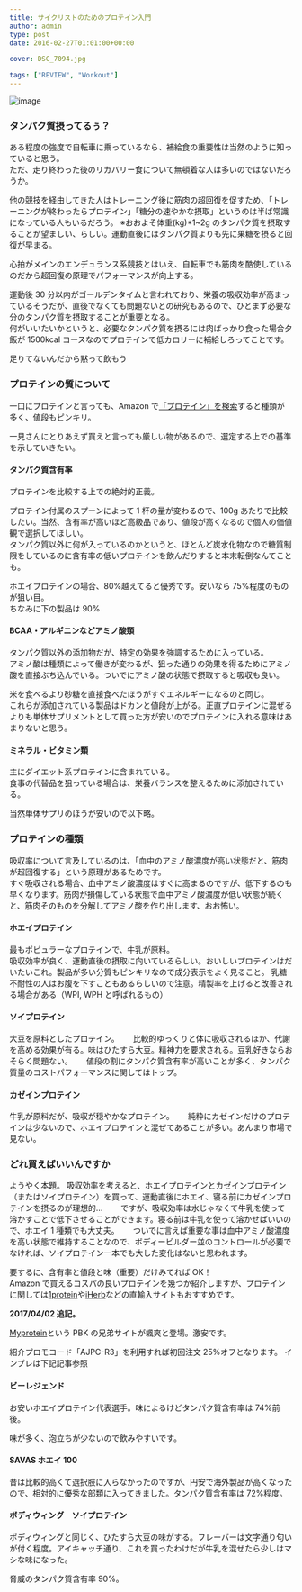 ---
title: サイクリストのためのプロテイン入門
author: admin
type: post
date: 2016-02-27T01:01:00+00:00

cover: DSC_7094.jpg

tags: ["REVIEW", "Workout"]
---

![image](./DSC_7094.jpg)

### タンパク質摂ってるぅ？

ある程度の強度で自転車に乗っているなら、補給食の重要性は当然のように知っていると思う。  
ただ、走り終わった後のリカバリー食について無頓着な人は多いのではないだろうか。

他の競技を経由してきた人はトレーニング後に筋肉の超回復を促すため、「トレーニングが終わったらプロテイン」「糖分の速やかな摂取」というのは半ば常識になっている人もいるだろう。
※おおよそ体重(kg)\*1~2g のタンパク質を摂取することが望ましい、らしい。運動直後にはタンパク質よりも先に果糖を摂ると回復が早まる。

心拍がメインのエンデュランス系競技とはいえ、自転車でも筋肉を酷使しているのだから超回復の原理でパフォーマンスが向上する。

運動後 30 分以内がゴールデンタイムと言われており、栄養の吸収効率が高まっているそうだが、直後でなくても問題ないとの研究もあるので、ひとまず必要な分のタンパク質を摂取することが重要となる。  
何がいいたいかというと、必要なタンパク質を摂るには肉ばっかり食った場合夕飯が 1500kcal コースなのでプロテインで低カロリーに補給しろってことです。

足りてないんだから黙って飲もう

### プロテインの質について

一口にプロテインと言っても、Amazon で<a href="http://amzn.to/211hwjZ" target="_blank" rel="noopener">「プロテイン」を検索</a>すると種類が多く、値段もピンキリ。

一見さんにとりあえず買えと言っても厳しい物があるので、選定する上での基準を示していきたい。

#### タンパク質含有率

プロテインを比較する上での絶対的正義。

プロテイン付属のスプーンによって 1 杯の量が変わるので、100g あたりで比較したい。当然、含有率が高いほど高級品であり、値段が高くなるので個人の価値観で選択してほしい。  
タンパク質以外に何が入っているのかというと、ほとんど炭水化物なので糖質制限をしているのに含有率の低いプロテインを飲んだりすると本末転倒なんてことも。

ホエイプロテインの場合、80%越えてると優秀です。安いなら 75%程度のものが狙い目。  
ちなみに下の製品は 90%

<LinkBox isAmazonLink url="https://www.amazon.co.jp/dp/B00PQ308L2/" />

#### BCAA・アルギニンなどアミノ酸類

タンパク質以外の添加物だが、特定の効果を強調するために入っている。  
アミノ酸は種類によって働きが変わるが、狙った通りの効果を得るためにアミノ酸を直接ぶち込んでいる。ついでにアミノ酸の状態で摂取すると吸収も良い。

米を食べるより砂糖を直接食べたほうがすぐエネルギーになるのと同じ。  
これらが添加されている製品はドカンと値段が上がる。正直プロテインに混ぜるよりも単体サプリメントとして買った方が安いのでプロテインに入れる意味はあまりないと思う。

#### ミネラル・ビタミン類

主にダイエット系プロテインに含まれている。  
食事の代替品を狙っている場合は、栄養バランスを整えるために添加されている。

当然単体サプリのほうが安いので以下略。

<LinkBox isAmazonLink url="https://www.amazon.co.jp/dp/B00IEA57F6/" />

### プロテインの種類

吸収率について言及しているのは、「血中のアミノ酸濃度が高い状態だと、筋肉が超回復する」という原理があるためです。  
すぐ吸収される場合、血中アミノ酸濃度はすぐに高まるのですが、低下するのも早くなります。筋肉が損傷している状態で血中アミノ酸濃度が低い状態が続くと、筋肉そのものを分解してアミノ酸を作り出します、おお怖い。

#### ホエイプロテイン

最もポピュラーなプロテインで、牛乳が原料。  
吸収効率が良く、運動直後の摂取に向いているらしい。おいしいプロテインはだいたいこれ。製品が多い分質もピンキリなので成分表示をよく見ること。
乳糖不耐性の人はお腹を下すこともあるらしいので注意。精製率を上げると改善される場合がある（WPI, WPH と呼ばれるもの）

#### ソイプロテイン

大豆を原料としたプロテイン。　　
比較的ゆっくりと体に吸収されるほか、代謝を高める効果が有る。味はひたすら大豆。精神力を要求される。豆乳好きならおそらく問題ない。　　
値段の割にタンパク質含有率が高いことが多く、タンパク質量のコストパフォーマンスに関してはトップ。

#### カゼインプロテイン

牛乳が原料だが、吸収が穏やかなプロテイン。　　
純粋にカゼインだけのプロテインは少ないので、ホエイプロテインと混ぜてあることが多い。あんまり市場で見ない。

### どれ買えばいいんですか

ようやく本題。
吸収効率を考えると、ホエイプロテインとカゼインプロテイン（またはソイプロテイン）を買って、運動直後にホエイ、寝る前にカゼインプロテインを摂るのが理想的…　　
ですが、吸収効率は水じゃなくて牛乳を使って溶かすことで低下させることができます。寝る前は牛乳を使って溶かせばいいので、ホエイ 1 種類でも大丈夫。　　
ついでに言えば重要な事は血中アミノ酸濃度を高い状態で維持することなので、ボディービルダー並のコントロールが必要でなければ、ソイプロテイン一本でも大した変化はないと思われます。

要するに、含有率と値段と味（重要）だけみてれば OK！  
Amazon で買えるコスパの良いプロテインを幾つか紹介しますが、プロテインに関しては<a href="http://www.1protein.com/" target="_blank" rel="noopener">1protein</a>や<a href="http://jp.iherb.com/" target="_blank" rel="noopener">iHerb</a>などの直輸入サイトもおすすめです。

**2017/04/02 追記。**

[Myprotein](https://px.a8.net/svt/ejp?a8mat=3N3PXV+GF7GHE+45DI+5YJRM)という PBK の兄弟サイトが颯爽と登場。激安です。

紹介プロモコード「AJPC-R3」を利用すれば初回注文 25%オフとなります。 インプレは下記記事参照

<LinkBox url="https://blog.gensobunya.net/2017/04/my-protein.html" />

#### ビーレジェンド

<LinkBox isAmazonLink url="https://www.amazon.co.jp/dp/B0060GI8DE/" />

お安いホエイプロテイン代表選手。味によるけどタンパク質含有率は 74%前後。

味が多く、泡立ちが少ないので飲みやすいです。

#### SAVAS ホエイ 100

<LinkBox isAmazonLink url="https://www.amazon.co.jp/dp/B00IEA5210/" />

昔は比較的高くて選択肢に入らなかったのですが、円安で海外製品が高くなったので、相対的に優秀な部類に入ってきました。タンパク質含有率は 72%程度。

#### ボディウィング　ソイプロテイン

<LinkBox isAmazonLink url="https://www.amazon.co.jp/dp/B00BT7PMTW/" />

ボディウィングと同じく、ひたすら大豆の味がする。フレーバーは文字通り匂いが付く程度。アイキャッチ通り、これを買ったわけだが牛乳を混ぜたら少しはマシな味になった。

脅威のタンパク質含有率 90%。
